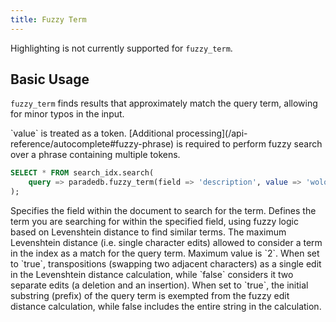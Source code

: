 ```yaml
---
title: Fuzzy Term
---
```


<Note>Highlighting is not currently supported for `fuzzy_term`.</Note>

## Basic Usage

`fuzzy_term` finds results that approximately match the query term,
allowing for minor typos in the input.

<Note>
`value` is treated as a token. [Additional processing](/api-reference/autocomplete#fuzzy-phrase) is required to perform fuzzy search
over a phrase containing multiple tokens.
</Note>

```sql
SELECT * FROM search_idx.search(
	query => paradedb.fuzzy_term(field => 'description', value => 'wolo')
);
```

<ParamField body="field" required>
  Specifies the field within the document to search for the term.
</ParamField>
<ParamField body="value" required>
  Defines the term you are searching for within the specified field,
  using fuzzy logic based on Levenshtein distance to find similar terms.
</ParamField>
<ParamField body="distance" default={2}>
  The maximum Levenshtein distance (i.e. single character edits) allowed to
  consider a term in the index as a match for the query term. Maximum value is
  `2`.
</ParamField>
<ParamField body="transpose_cost_one" default={true}>
  When set to `true`, transpositions (swapping two adjacent characters) as a
  single edit in the Levenshtein distance calculation, while `false` considers
  it two separate edits (a deletion and an insertion).
</ParamField>
<ParamField body="prefix" default={false}>
  When set to `true`, the initial substring (prefix) of the query term is
  exempted from the fuzzy edit distance calculation, while false includes the
  entire string in the calculation.
</ParamField>